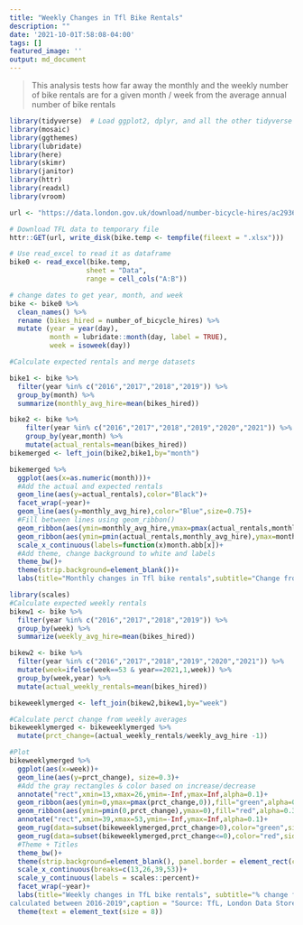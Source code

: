 ```yaml
---
title: "Weekly Changes in Tfl Bike Rentals"
description: ""
date: '2021-10-01T:58:08-04:00'
tags: []
featured_image: ''
output: md_document
---
```


> This analysis tests how far away the monthly and the weekly number of bike rentals are for a given month / week from the average annual number of bike rentals 



```r
library(tidyverse)  # Load ggplot2, dplyr, and all the other tidyverse packages
library(mosaic)
library(ggthemes)
library(lubridate)
library(here)
library(skimr)
library(janitor)
library(httr)
library(readxl)
library(vroom)
```


```r
url <- "https://data.london.gov.uk/download/number-bicycle-hires/ac29363e-e0cb-47cc-a97a-e216d900a6b0/tfl-daily-cycle-hires.xlsx"

# Download TFL data to temporary file
httr::GET(url, write_disk(bike.temp <- tempfile(fileext = ".xlsx")))

# Use read_excel to read it as dataframe
bike0 <- read_excel(bike.temp,
                   sheet = "Data",
                   range = cell_cols("A:B"))

# change dates to get year, month, and week
bike <- bike0 %>% 
  clean_names() %>% 
  rename (bikes_hired = number_of_bicycle_hires) %>% 
  mutate (year = year(day),
          month = lubridate::month(day, label = TRUE),
          week = isoweek(day))
```

```r
#Calculate expected rentals and merge datasets

bike1 <- bike %>% 
  filter(year %in% c("2016","2017","2018","2019")) %>% 
  group_by(month) %>% 
  summarize(monthly_avg_hire=mean(bikes_hired))

bike2 <- bike %>% 
    filter(year %in% c("2016","2017","2018","2019","2020","2021")) %>% 
    group_by(year,month) %>% 
    mutate(actual_rentals=mean(bikes_hired))
bikemerged <- left_join(bike2,bike1,by="month")

bikemerged %>% 
  ggplot(aes(x=as.numeric(month)))+
  #Add the actual and expected rentals
  geom_line(aes(y=actual_rentals),color="Black")+
  facet_wrap(~year)+
  geom_line(aes(y=monthly_avg_hire),color="Blue",size=0.75)+
  #Fill between lines using geom_ribbon()
  geom_ribbon(aes(ymin=monthly_avg_hire,ymax=pmax(actual_rentals,monthly_avg_hire)),fill="green",alpha=0.2)+
  geom_ribbon(aes(ymin=pmin(actual_rentals,monthly_avg_hire),ymax=monthly_avg_hire),fill="red",alpha=0.2)+
  scale_x_continuous(labels=function(x)month.abb[x])+
  #Add theme, change background to white and labels
  theme_bw()+
  theme(strip.background=element_blank())+
  labs(title="Monthly changes in Tfl bike rentals",subtitle="Change from monthly average shown in blue and calculated between 2016-2019",x="Month",y="Bike Rentals")
```


```r
library(scales)
#Calculate expected weekly rentals
bikew1 <- bike %>% 
  filter(year %in% c("2016","2017","2018","2019")) %>% 
  group_by(week) %>% 
  summarize(weekly_avg_hire=mean(bikes_hired))

bikew2 <- bike %>% 
  filter(year %in% c("2016","2017","2018","2019","2020","2021")) %>% 
  mutate(week=ifelse(week==53 & year==2021,1,week)) %>% 
  group_by(week,year) %>% 
  mutate(actual_weekly_rentals=mean(bikes_hired)) 

bikeweeklymerged <- left_join(bikew2,bikew1,by="week")

#Calculate perct change from weekly averages
bikeweeklymerged <- bikeweeklymerged %>% 
  mutate(prct_change=(actual_weekly_rentals/weekly_avg_hire -1))

#Plot
bikeweeklymerged %>% 
  ggplot(aes(x=week))+
  geom_line(aes(y=prct_change), size=0.3)+
  #Add the gray rectangles & color based on increase/decrease
  annotate("rect",xmin=13,xmax=26,ymin=-Inf,ymax=Inf,alpha=0.1)+
  geom_ribbon(aes(ymin=0,ymax=pmax(prct_change,0)),fill="green",alpha=0.3)+
  geom_ribbon(aes(ymin=pmin(0,prct_change),ymax=0),fill="red",alpha=0.3)+
  annotate("rect",xmin=39,xmax=53,ymin=-Inf,ymax=Inf,alpha=0.1)+
  geom_rug(data=subset(bikeweeklymerged,prct_change>0),color="green",sides="b",alpha=0.3, size=0.2)+
  geom_rug(data=subset(bikeweeklymerged,prct_change<=0),color="red",sides="b",alpha=0.3, size=0.2)+
  #Theme + Titles
  theme_bw()+
  theme(strip.background=element_blank(), panel.border = element_rect(color = NA) )+
  scale_x_continuous(breaks=c(13,26,39,53))+
  scale_y_continuous(labels = scales::percent)+
  facet_wrap(~year)+
  labs(title="Weekly changes in TfL bike rentals", subtitle="% change from weekly averages 
calculated between 2016-2019",caption = "Source: TfL, London Data Store", x="week", y="")+ 
  theme(text = element_text(size = 8))      
```
